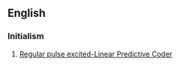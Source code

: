 ==English==

===Initialism===
{{rfc-header|Initialism}}
{{head|en|initialism}}
# [[Regular pulse excited-Linear Predictive Coder]]